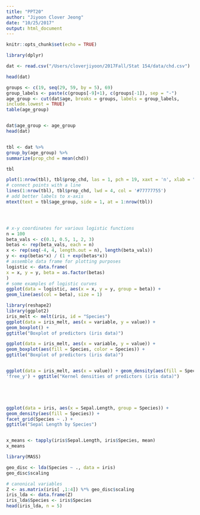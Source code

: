 ```yaml
---
title: "PPT20"
author: "Jiyoon Clover Jeong"
date: "10/25/2017"
output: html_document
---
```


```r
knitr::opts_chunk$set(echo = TRUE)

library(dplyr)
```

```r
dat <- read.csv("/Users/cloverjiyoon/2017Fall/Stat 154/data/chd.csv")

head(dat)

groups <- c(19, seq(29, 59, by = 5), 69)
group_labels <- paste(c(groups[-9]+1), c(groups[-1]), sep = "-")
age_group <- cut(dat$age, breaks = groups, labels = group_labels,
include.lowest = TRUE)
table(age_group)


dat$age_group <- age_group
head(dat)


tbl <- dat %>%
group_by(age_group) %>%
summarize(prop_chd = mean(chd))

tbl

plot(1:nrow(tbl), tbl$prop_chd, las = 1, pch = 19, xaxt = 'n', xlab = "Age Group", ylab = "Proportion CHD")
# connect points with a line
lines(1:nrow(tbl), tbl$prop_chd, lwd = 4, col = '#77777755')
# add better labels to x-axis
mtext(text = tbl$age_group, side = 1, at = 1:nrow(tbl))




# x-y coordinates for various logistic functions
n = 100
beta_vals <- c(0.1, 0.5, 1, 2, 3)
betas <- rep(beta_vals, each = n)
x <- rep(seq(-4, 4, length.out = n), length(beta_vals))
y <- exp(betas*x) / (1 + exp(betas*x))
# assemble data frame for plotting purposes
logistic <- data.frame(
x = x, y = y, beta = as.factor(betas)
)
# some examples of logistic curves
ggplot(data = logistic, aes(x = x, y = y, group = beta)) +
geom_line(aes(col = beta), size = 1)

```


```r



library(reshape2)
library(ggplot2)
iris_melt <- melt(iris, id = "Species")
ggplot(data = iris_melt, aes(x = variable, y = value)) +
geom_boxplot() +
ggtitle("Boxplot of predictors (iris data)")

ggplot(data = iris_melt, aes(x = variable, y = value)) +
geom_boxplot(aes(fill = Species, color = Species)) +
ggtitle("Boxplot of predictors (iris data)")


ggplot(data = iris_melt, aes(x = value)) + geom_density(aes(fill = Species, color = Species), alpha = 0.7) + facet_wrap(~ variable, scales =
'free_y') + ggtitle("Kernel densities of predictors (iris data)")





ggplot(data = iris, aes(x = Sepal.Length, group = Species)) +
geom_density(aes(fill = Species)) +
facet_grid(Species ~ .) +
ggtitle("Sepal Length by Species")


x_means <- tapply(iris$Sepal.Length, iris$Species, mean)
x_means
```

```r
library(MASS)

geo_disc <- lda(Species ~ ., data = iris)
geo_disc$scaling

# canonical variables
Z <- as.matrix(iris[ ,1:4]) %*% geo_disc$scaling
iris_lda <- data.frame(Z)
iris_lda$Species <- iris$Species
head(iris_lda, n = 5)


```





```r



```




```r



```




```r



```



